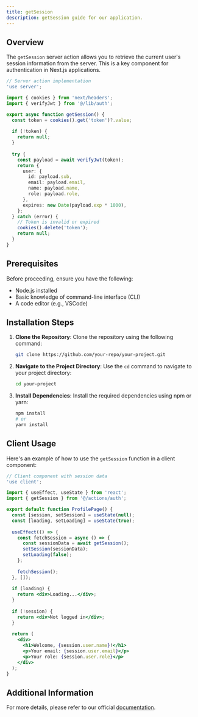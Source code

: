 ```yaml
---
title: getSession
description: getSession guide for our application.
---
```


## Overview

The `getSession` server action allows you to retrieve the current user's session information from the server. This is a key component for authentication in Next.js applications.

```typescript showLineNumbers
// Server action implementation
'use server';

import { cookies } from 'next/headers';
import { verifyJwt } from '@/lib/auth';

export async function getSession() {
  const token = cookies().get('token')?.value;
  
  if (!token) {
    return null;
  }
  
  try {
    const payload = await verifyJwt(token);
    return {
      user: {
        id: payload.sub,
        email: payload.email,
        name: payload.name,
        role: payload.role,
      },
      expires: new Date(payload.exp * 1000),
    };
  } catch (error) {
    // Token is invalid or expired
    cookies().delete('token');
    return null;
  }
}
```

## Prerequisites

Before proceeding, ensure you have the following:

- Node.js installed
- Basic knowledge of command-line interface (CLI)
- A code editor (e.g., VSCode)

## Installation Steps

1. **Clone the Repository**:
   Clone the repository using the following command:

   ```bash showLineNumbers
   git clone https://github.com/your-repo/your-project.git
   ```

2. **Navigate to the Project Directory**:
   Use the `cd` command to navigate to your project directory:

   ```bash showLineNumbers
   cd your-project
   ```

3. **Install Dependencies**:
   Install the required dependencies using npm or yarn:

   ```bash showLineNumbers
   npm install
   # or
   yarn install
   ```

## Client Usage

Here's an example of how to use the `getSession` function in a client component:

```jsx showLineNumbers
// Client component with session data
'use client';

import { useEffect, useState } from 'react';
import { getSession } from '@/actions/auth';

export default function ProfilePage() {
  const [session, setSession] = useState(null);
  const [loading, setLoading] = useState(true);
  
  useEffect(() => {
    const fetchSession = async () => {
      const sessionData = await getSession();
      setSession(sessionData);
      setLoading(false);
    };
    
    fetchSession();
  }, []);
  
  if (loading) {
    return <div>Loading...</div>;
  }
  
  if (!session) {
    return <div>Not logged in</div>;
  }
  
  return (
    <div>
      <h1>Welcome, {session.user.name}!</h1>
      <p>Your email: {session.user.email}</p>
      <p>Your role: {session.user.role}</p>
    </div>
  );
}
```

## Additional Information

For more details, please refer to our official [documentation](#).
